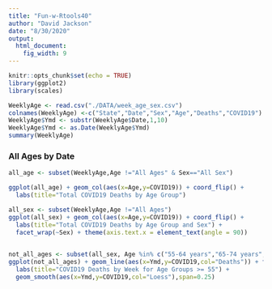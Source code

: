 ```yaml
---
title: "Fun-w-Rtools40"
author: "David Jackson"
date: "8/30/2020"
output: 
  html_document: 
    fig_width: 9
---
```


```r
knitr::opts_chunk$set(echo = TRUE)
library(ggplot2)
library(scales)
```
```r
WeeklyAge <- read.csv("./DATA/week_age_sex.csv")
colnames(WeeklyAge) <-c("State","Date","Sex","Age","Deaths","COVID19")
WeeklyAge$Ymd <- substr(WeeklyAge$Date,1,10)
WeeklyAge$Ymd <- as.Date(WeeklyAge$Ymd)
summary(WeeklyAge)
```

###  All Ages by Date

```r
all_age <- subset(WeeklyAge,Age !="All Ages" & Sex=="All Sex")

```
```r
ggplot(all_age) + geom_col(aes(x=Age,y=COVID19)) + coord_flip() +
  labs(title="Total COVID19 Deaths by Age Group")
```

```r
all_sex <- subset(WeeklyAge,Age !="All Ages")
ggplot(all_sex) + geom_col(aes(x=Age,y=COVID19)) + coord_flip() +
  labs(title="Total COVID19 Deaths by Age Group and Sex") +
  facet_wrap(~Sex) + theme(axis.text.x = element_text(angle = 90))
  
```
```r
not_all_ages <- subset(all_sex, Age %in% c("55-64 years","65-74 years","75-84 years","85 years and over") & Ymd >="2020-03-01")
ggplot(not_all_ages) + geom_line(aes(x=Ymd,y=COVID19,col="Deaths")) + facet_wrap(~Age) +
  labs(title="COVID19 Deaths by Week for Age Groups >= 55") +
  geom_smooth(aes(x=Ymd,y=COVID19,col="Loess"),span=0.25)
  
```


